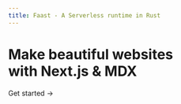```yaml
---
title: Faast - A Serverless runtime in Rust
---
```



<div className="home-content">
  <div className="content-container">
    <h1 className="text-3xl font-bold">
      Make beautiful websites <br className="sm:block hidden" />
      with Next.js & MDX
    </h1>
    <Link href="/docs">
      Get started <span>→</span>
    </Link>
  </div>
</div>
